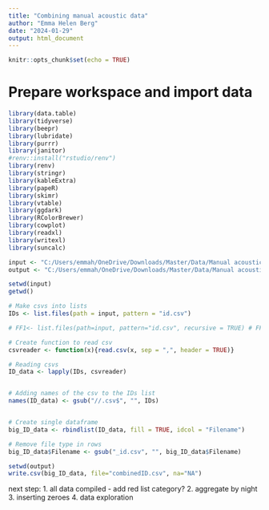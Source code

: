 ```yaml
---
title: "Combining manual acoustic data"
author: "Emma Helen Berg"
date: "2024-01-29"
output: html_document
---
```


```r
knitr::opts_chunk$set(echo = TRUE)
```


# Prepare workspace and import data 
```r
library(data.table)
library(tidyverse)
library(beepr)
library(lubridate)
library(purrr)
library(janitor)
#renv::install("rstudio/renv")
library(renv)
library(stringr)
library(kableExtra)
library(papeR)
library(skimr)
library(vtable)
library(ggdark)
library(RColorBrewer)
library(cowplot)
library(readxl)
library(writexl)
library(suncalc)
```


```r
input <- "C:/Users/emmah/OneDrive/Downloads/Master/Data/Manual acoustic data/ID csv"
output <- "C:/Users/emmah/OneDrive/Downloads/Master/Data/Manual acoustic data/ID csv processed"

setwd(input)
getwd()
```


```r
# Make csvs into lists
IDs <- list.files(path = input, pattern = "id.csv")

# FF1<- list.files(path=input, pattern="id.csv", recursive = TRUE) # FF1 is site, species code (auto ID) in my case

# Create function to read csv
csvreader <- function(x){read.csv(x, sep = ",", header = TRUE)}

# Reading csvs
ID_data <- lapply(IDs, csvreader)


# Adding names of the csv to the IDs list
names(ID_data) <- gsub("//.csv$", "", IDs)


# Create single dataframe
big_ID_data <- rbindlist(ID_data, fill = TRUE, idcol = "Filename")

# Remove file type in rows
big_ID_data$Filename <- gsub("_id.csv", "", big_ID_data$Filename)

setwd(output)
write.csv(big_ID_data, file="combinedID.csv", na="NA")

```


next step: 
1. all data compiled
      - add red list category?
2. aggregate by night
3. inserting zeroes
4. data exploration